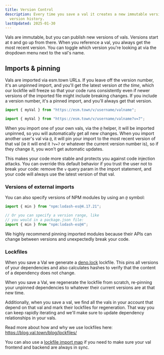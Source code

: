 ```yaml
---
title: Version Control
description: Every time you save a val it creates a new immutable version in the
  version history.
lastUpdated: 2025-01-30
---
```


Vals are immutable, but you can publish new versions of vals. Versions start at
`0` and go up from there. When you reference a val, you always get the most
recent version. You can toggle which version you're looking at via the dropdown
menu next to the val's name.

## Imports & pinning

Vals are imported via esm.town URLs. If you leave off the version number, it's an unpinned import, and you'll get the latest version _at the time_, which our lockfile will freeze so that your code runs consistently even if newer versions of the imported file might include breaking changes. If you include a version number, it's a pinned import, and you'll always get that version.

```ts title="Unpinned val import"
import { myVal } from "https://esm.town/v/username/valname";
```

```ts title="Pinned val import"
import { myVal } from "https://esm.town/v/username/valname?v=7";
```

When you import one of your own vals, via the `@` helper, it will be imported unpinned, so you will
automatically get all new changes. When you import another user's val via `@`,
it will pin your import to the most recent version of that val
(ie it will end it `?v=7` or whatever the current version number is),
so if they change it, you won't get automatic updates.

This makes your code more stable and protects you against
code injection attacks. You can override this default behavior if you trust the
user not to break your code: remove the `v` query param in the import statement,
and your code will always use the latest version of that val.

### Versions of external imports

You can also specify versions of NPM modules by using an `@` symbol:

```ts
import { min } from "npm:lodash-es@4.17.21";

// Or you can specify a version range, like
// you would in a package.json file:
import { min } from "npm:lodash-es@4";
```

We highly recommend pinning imported modules because their APIs can
change between versions and unexpectedly break your code.

### Lockfiles

When you save a Val we generate a
[deno.lock](https://docs.deno.com/runtime/manual/basics/modules/integrity_checking/)
lockfile. This pins all versions of your dependencies and also calculates hashes
to verify that the content of a dependency does not change.

When you save a Val, we regenerate the lockfile from scratch, re-pinning your
unpinned dependencies to whatever their current versions are at that new time.

Additionally, when you save a val, we find all the vals in your account that
depend on that val and mark their lockfiles for regeneration. That way you can
keep rapidly iterating and we'll make sure to update dependency relationships in
your vals.

Read more about how and why we use lockfiles here: https://blog.val.town/blog/lockfiles/

You can also use a [lockfile import map](https://www.val.town/v/maxm/lockfileImportMap) if you need to make sure your val frontend and backend are always in sync.
